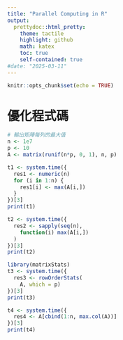 ```yaml
---
title: "Parallel Computing in R"
output:
  prettydoc::html_pretty:
    theme: tactile 
    highlight: github
    math: katex
    toc: true
    self-contained: true
#date: "2025-03-11"
---
```



```r
knitr::opts_chunk$set(echo = TRUE)
```

# 優化程式碼

```r
# 輸出矩陣每列的最大值
n <- 1e7
p <- 10
A <- matrix(runif(n*p, 0, 1), n, p)

t1 <- system.time({
  res1 <- numeric(n)
  for (i in 1:n) {
    res1[i] <- max(A[i,])
  }
})[3]
print(t1)

t2 <- system.time({
  res2 <- sapply(seq(n), 
    function(i) max(A[i,])
  )
})[3]
print(t2)

library(matrixStats)
t3 <- system.time({
  res3 <- rowOrderStats(
    A, which = p)
})[3]
print(t3)

t4 <- system.time({
  res4 <- A[cbind(1:n, max.col(A))]
})[3]
print(t4)
```